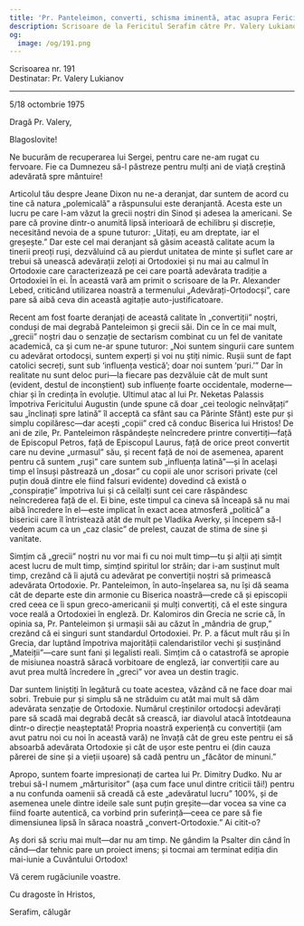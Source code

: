 ```yaml
---
title: 'Pr. Panteleimon, converti, schisma iminentă, atac asupra Fericitului Augustin'
description: Scrisoare de la Fericitul Serafim către Pr. Valery Lukianov.
og:
  image: /og/191.png
---
```


<div style={{textAlign:'right', fontFamily:'monospace'}}>Scrisoarea nr. 191</div>
<div style={{textAlign:'left', fontFamily:'monospace'}}>Destinatar: Pr. Valery Lukianov</div>

---

5/18 octombrie 1975

Dragă Pr. Valery,

Blagoslovite!

Ne bucurăm de recuperarea lui Sergei, pentru care ne-am rugat cu fervoare. Fie ca Dumnezeu să-l păstreze pentru mulți ani de viață creștină adevărată spre mântuire!

Articolul tău despre Jeane Dixon nu ne-a deranjat, dar suntem de acord cu tine că natura „polemicală” a răspunsului este deranjantă. Acesta este un lucru pe care l-am văzut la grecii noștri din Sinod și adesea la americani. Se pare că provine dintr-o anumită lipsă interioară de echilibru și discreție, necesitând nevoia de a spune tuturor: „Uitați, eu am dreptate, iar el greșește.” Dar este cel mai deranjant să găsim această calitate acum la tinerii preoți ruși, dezvăluind că au pierdut unitatea de minte și suflet care ar trebui să unească adevărații zeloți ai Ortodoxiei și nu mai au calmul în Ortodoxie care caracterizează pe cei care poartă adevărata tradiție a Ortodoxiei în ei. În această vară am primit o scrisoare de la Pr. Alexander Lebed, criticând utilizarea noastră a termenului „Adevărați-Ortodocși”, care pare să aibă ceva din această agitație auto-justificatoare.

Recent am fost foarte deranjați de această calitate în „convertiții” noștri, conduși de mai degrabă Panteleimon și grecii săi. Din ce în ce mai mult, „grecii” noștri dau o senzație de sectarism combinat cu un fel de vanitate academică, ca și cum ne-ar spune tuturor: „Noi suntem singurii care suntem cu adevărat ortodocși, suntem experți și voi nu știți nimic. Rușii sunt de fapt catolici secreți, sunt sub ‘influența vestică’; doar noi suntem ‘puri.’” Dar în realitate nu sunt deloc puri—la fiecare pas dezvăluie cât de mult sunt (evident, destul de inconștient) sub influențe foarte occidentale, moderne—chiar și în credința în evoluție. Ultimul atac al lui Pr. Neketas Palassis împotriva Fericitului Augustin (unde spune că doar „cei teologic neînvățați” sau „înclinați spre latină” îl acceptă ca sfânt sau ca Părinte Sfânt) este pur și simplu copilăresc—dar acești „copii” cred că conduc Biserica lui Hristos! De ani de zile, Pr. Panteleimon răspândește neîncredere printre convertiți—față de Episcopul Petros, față de Episcopul Laurus, față de orice preot convertit care nu devine „urmasul” său, și recent față de noi de asemenea, aparent pentru că suntem „ruși” care suntem sub „influența latină”—și în același timp el însuși păstrează un „dosar” cu copii ale unor scrisori private (cel puțin două dintre ele fiind falsuri evidente) dovedind că există o „conspirație” împotriva lui și că ceilalți sunt cei care răspândesc neîncrederea față de el. Ei bine, este timpul ca cineva să înceapă să nu mai aibă încredere în el—este implicat în exact acea atmosferă „politică” a bisericii care îl întristează atât de mult pe Vladika Averky, și începem să-l vedem acum ca un „caz clasic” de prelest, cauzat de stima de sine și vanitate.

Simțim că „grecii” noștri nu vor mai fi cu noi mult timp—tu și alții ați simțit acest lucru de mult timp, simțind spiritul lor străin; dar i-am susținut mult timp, crezând că îi ajută cu adevărat pe convertiții noștri să primească adevărata Ortodoxie. Pr. Panteleimon, în auto-înșelarea sa, nu își dă seama cât de departe este din armonie cu Biserica noastră—crede că și episcopii cred ceea ce îi spun greco-americanii și mulți convertiți, că el este singura voce reală a Ortodoxiei în engleză. Dr. Kalomiros din Grecia ne scrie că, în opinia sa, Pr. Panteleimon și urmașii săi au căzut în „mândria de grup,” crezând că ei singuri sunt standardul Ortodoxiei. Pr. P. a făcut mult rău și în Grecia, dar luptând împotriva majorității calendaristilor vechi și susținând „Mateiții”—care sunt fani și legalisti reali. Simțim că o catastrofă se apropie de misiunea noastră săracă vorbitoare de engleză, iar convertiții care au avut prea multă încredere în „greci” vor avea un destin tragic.

Dar suntem liniștiți în legătură cu toate acestea, văzând că ne face doar mai sobri. Trebuie pur și simplu să ne străduim cu atât mai mult să dăm adevărata senzație de Ortodoxie. Numărul creștinilor ortodocși adevărați pare să scadă mai degrabă decât să crească, iar diavolul atacă întotdeauna dintr-o direcție neașteptată! Propria noastră experiență cu convertiții (am avut patru noi cu noi în această vară) ne învață cât de greu este pentru ei să absoarbă adevărata Ortodoxie și cât de ușor este pentru ei (din cauza părerei de sine și a vieții ușoare) să cadă pentru un „făcător de minuni.”

Apropo, suntem foarte impresionați de cartea lui Pr. Dimitry Dudko. Nu ar trebui să-l numem „mărturisitor” (așa cum face unul dintre criticii tăi!) pentru a nu confunda oamenii să creadă că este „adevăratul lucru” 100%, și de asemenea unele dintre ideile sale sunt puțin greșite—dar vocea sa vine ca fiind foarte autentică, ca vorbind prin suferință—ceea ce pare să fie dimensiunea lipsă în săraca noastră „convert-Ortodoxie.” Ai citit-o?

Aș dori să scriu mai mult—dar nu am timp. Ne gândim la Psalter din când în când—dar tehnic pare un proiect imens; și tocmai am terminat ediția din mai-iunie a Cuvântului Ortodox!

Vă cerem rugăciunile voastre.

Cu dragoste în Hristos,

Serafim, călugăr